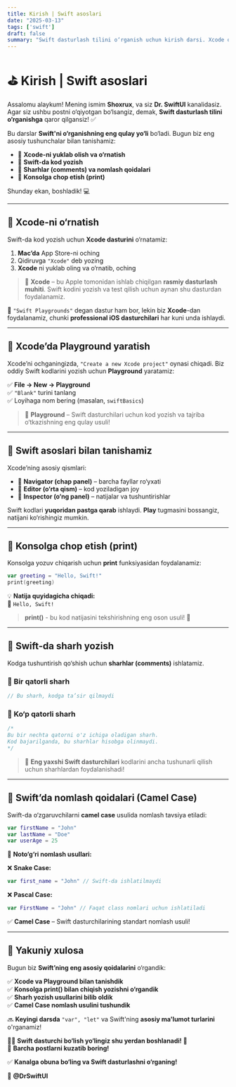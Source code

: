 ```yaml
---
title: Kirish | Swift asoslari
date: "2025-03-13"
tags: ['swift']
draft: false
summary: "Swift dasturlash tilini o‘rganish uchun kirish darsi. Xcode o‘rnatish, Playground yaratish va asosiy tushunchalar."
---
```


# ⛳️ Kirish | Swift asoslari  

Assalomu alaykum! Mening ismim **Shoxrux**, va siz **Dr. SwiftUI** kanalidasiz.  
Agar siz ushbu postni o‘qiyotgan bo‘lsangiz, demak, **Swift dasturlash tilini o‘rganishga** qaror qilgansiz! ✅  

Bu darslar **Swift'ni o‘rganishning eng qulay yo‘li** bo‘ladi. Bugun biz eng asosiy tushunchalar bilan tanishamiz:  

- 🔹 **Xcode-ni yuklab olish va o‘rnatish**  
- 🔹 **Swift-da kod yozish**  
- 🔹 **Sharhlar (comments) va nomlash qoidalari**  
- 🔹 **Konsolga chop etish (print)**  

Shunday ekan, boshladik! 💻  

---

## 🔹 Xcode-ni o‘rnatish  

Swift-da kod yozish uchun **Xcode dasturini** o‘rnatamiz:  

1. **Mac’da** App Store-ni oching  
2. Qidiruvga `"Xcode"` deb yozing  
3. **Xcode** ni yuklab oling va o‘rnatib, oching  

> 📌 **Xcode** – bu Apple tomonidan ishlab chiqilgan **rasmiy dasturlash muhiti**. Swift kodini yozish va test qilish uchun aynan shu dasturdan foydalanamiz.  

🛑 `"Swift Playgrounds"` degan dastur ham bor, lekin biz **Xcode**-dan foydalanamiz, chunki **professional iOS dasturchilari** har kuni unda ishlaydi.  

---

## 🔹 Xcode’da Playground yaratish  

Xcode’ni ochganingizda, `"Create a new Xcode project"` oynasi chiqadi. Biz oddiy Swift kodlarini yozish uchun **Playground** yaratamiz:  

✅ **File → New → Playground**  
✅ `"Blank"` turini tanlang  
✅ Loyihaga nom bering (masalan, `swiftBasics`)  

> 🎯 **Playground** – Swift dasturchilari uchun kod yozish va tajriba o‘tkazishning eng qulay usuli!  

---

## 🔹 Swift asoslari bilan tanishamiz  

Xcode’ning asosiy qismlari:  

- 🔸 **Navigator (chap panel)** – barcha fayllar ro‘yxati  
- 🔸 **Editor (o‘rta qism)** – kod yoziladigan joy  
- 🔸 **Inspector (o‘ng panel)** – natijalar va tushuntirishlar  

Swift kodlari **yuqoridan pastga qarab** ishlaydi. **Play** tugmasini bossangiz, natijani ko‘rishingiz mumkin.  

---

## 🔹 Konsolga chop etish (print)  

Konsolga yozuv chiqarish uchun **print** funksiyasidan foydalanamiz:  

```swift
var greeting = "Hello, Swift!"
print(greeting)
```

💡 **Natija quyidagicha chiqadi:**  
📌 `Hello, Swift!`  

> **print()** - bu kod natijasini tekshirishning eng oson usuli! 🧐  

---

## 🔹 Swift-da sharh yozish  

Kodga tushuntirish qo‘shish uchun **sharhlar (comments)** ishlatamiz.  

### 📝 Bir qatorli sharh  
```swift
// Bu sharh, kodga ta’sir qilmaydi
```

### 📝 Ko‘p qatorli sharh  
```swift
/*
Bu bir nechta qatorni o'z ichiga oladigan sharh.
Kod bajarilganda, bu sharhlar hisobga olinmaydi.
*/
```

> 📌 **Eng yaxshi Swift dasturchilari** kodlarini ancha tushunarli qilish uchun sharhlardan foydalanishadi!  

---

## 🔹 Swift’da nomlash qoidalari (Camel Case)  

Swift-da o‘zgaruvchilarni **camel case** usulida nomlash tavsiya etiladi:  

```swift
var firstName = "John"
var lastName = "Doe"
var userAge = 25
```

🚫 **Noto‘g‘ri nomlash usullari:**  

❌ **Snake Case:**  
```swift
var first_name = "John" // Swift-da ishlatilmaydi  
```

❌ **Pascal Case:**  
```swift
var FirstName = "John" // Faqat class nomlari uchun ishlatiladi  
```

✅ **Camel Case** – Swift dasturchilarining standart nomlash usuli!  

---

## 🎯 Yakuniy xulosa  

Bugun biz **Swift’ning eng asosiy qoidalarini** o‘rgandik:  

✅ **Xcode va Playground bilan tanishdik**  
✅ **Konsolga print() bilan chiqish yozishni o‘rgandik**  
✅ **Sharh yozish usullarini bilib oldik**  
✅ **Camel Case nomlash usulini tushundik**  

🔜 **Keyingi darsda** `"var", "let"` va Swift'ning **asosiy ma'lumot turlarini** o'rganamiz!  

👨‍💻 **Swift dasturchi bo‘lish yo‘lingiz shu yerdan boshlanadi! 🚀**  
👀 **Barcha postlarni kuzatib boring!**  

✅ **Kanalga obuna bo‘ling va Swift dasturlashni o‘rganing!**  

📢 **@DrSwiftUI**
